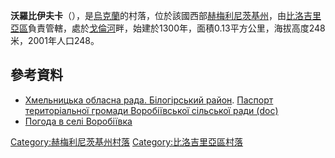 '''沃羅比伊夫卡'''（{{lang-uk|Воробіївка}}），是[[烏克蘭|烏克蘭]]的村落，位於該國西部[[赫梅利尼茨基州|赫梅利尼茨基州]]，由[[比洛吉里亞區|比洛吉里亞區]]負責管轄，處於[[戈倫河|戈倫河]]畔，始建於1300年，面積0.13平方公里，海拔高度248米，2001年人口248。

{{coord|49|56|31|N|26|14|52|E|scale:30000|display=title}}

==參考資料==
* [https://web.archive.org/web/20160413093228/http://oblrada.km.ua/district/show/14 Хмельницька обласна рада. Білогірський район]. [https://web.archive.org/web/20160305082329/http://oblrada.km.ua/userfiles/%D0%BF%D0%B0%D1%81%D0%BF%D0%BE%D1%80%D1%82%20%D0%92%D0%BE%D1%80%D0%BE%D0%B1%D1%96%D1%97%D0%B2%D1%81%D1%8C%D0%BA%D0%BE%D1%97%20%D1%81%D1%96%D0%BB%D1%8C%D1%81%D1%8C%D0%BA%D0%BE%D1%97%20%D1%80%D0%B0%D0%B4%D0%B8%20%D0%91%D1%96%D0%BB%D0%BE%D0%B3%D1%96%D1%80%D1%81%D1%8C%D0%BA%D0%B8%D0%B9%20%D1%80%D0%B0%D0%B9%D0%BE%D0%BD.doc Паспорт територіальної громади Воробіївської сільської ради (doc)]
* [http://weather.in.ua/ua/hmel'nickaja/4574 Погода в селі Воробіївка]{{Wayback|url=http://weather.in.ua/ua/hmel%27nickaja/4574 |date=20111220134550 }}

{{DEFAULTSORT:Воробіївка}}
[[Category:赫梅利尼茨基州村落|Category:赫梅利尼茨基州村落]]
[[Category:比洛吉里亞區村落|Category:比洛吉里亞區村落]]


{{Khmelnytskyi-geo-stub}}